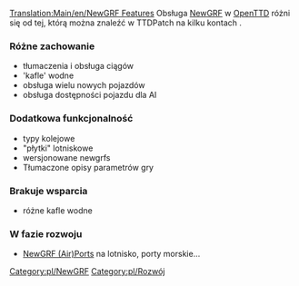 <!--{{en/Delete|Article obsolete, development is not tracked in the wiki, this is article is both inaccurate and misleading about how development is managed.|[[Archive/en/andythenorth|andythenorth]] ([[Archive/en/andythenorth|talk]]) 16:45, 3 September 2017 (UTC)}}-->{{pl/Zniesienie|Artykuł jest przestarzały, rozwój nie jest śledzony na wiki, ten artykuł jest zarówno niedokładny, jak i wprowadzający w błąd co do sposobu zarządzania rozwojem.|[[Archive/en/andythenorth|andythenorth]] ([[Archive/en/andythenorth|talk]]) 16:45, 3 Wrzesień 2017 (UTC)}}

[[Translation:Main/en/NewGRF Features]]
Obsługa [[Main/pl/NewGRF|NewGRF]] w [[Main/pl/OpenTTD|OpenTTD]] różni się od tej, którą można znaleźć w TTDPatch na kilku kontach .

=== Różne zachowanie ===

* tłumaczenia i obsługa ciągów
* 'kafle' wodne
* obsługa wielu nowych pojazdów
* obsługa dostępności pojazdu dla AI

=== Dodatkowa funkcjonalność ===

* typy kolejowe
* "płytki" lotniskowe
* wersjonowane newgrfs
* Tłumaczone opisy parametrów gry

=== Brakuje wsparcia ===

* różne kafle wodne

=== W fazie rozwoju===

*[[Main/pl/Porty(powietrzne) NewGRF|NewGRF (Air)Ports]] na lotnisko, porty morskie...

<!--{{en/Navbox NewGRF}}-->{{pl/Navbox NewGRF}}


<!--[[Category:en/NewGRF]]-->[[Category:pl/NewGRF]]
<!--[[Category:en/Development]]-->[[Category:pl/Rozwój]]